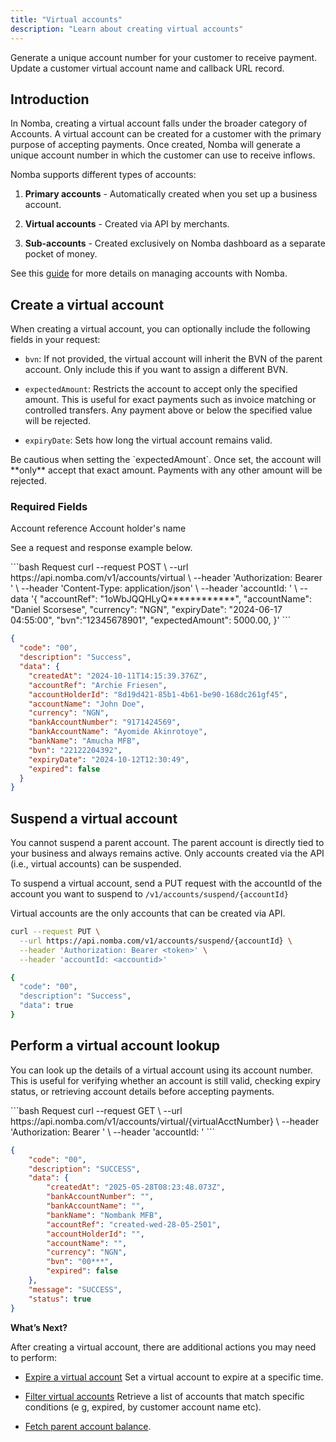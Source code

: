 ```yaml
---
title: "Virtual accounts"
description: "Learn about creating virtual accounts"
---
```


<CardGroup cols={2}>
  <Card
    title="Create a virtual account"
    icon="cart-shopping"
    href="/nomba-api-reference/virtual-accounts/create-virtual-account"
  >
    Generate a unique account number for your customer to receive payment.
  </Card>
  <Card
    title="Update a virtual account"
    icon="pen-to-square"
    href="/nomba-api-reference/virtual-accounts/update-a-virtual-account"
  >
    Update a customer virtual account name and callback URL record.
  </Card>
</CardGroup>

## Introduction

In Nomba, creating a virtual account falls under the broader category of Accounts. A virtual account can be created for a customer with the primary purpose of accepting payments. Once created, Nomba will generate a unique account number in which the customer can use to receive inflows.

Nomba supports different types of accounts:

1. **Primary accounts** - Automatically created when you set up a business account.

2. **Virtual accounts** - Created via API by merchants.

3. **Sub-accounts** - Created exclusively on Nomba dashboard as a separate pocket of money.

See this [guide](v2/guides/managing-accounts-with-nomba) for more details on managing accounts with Nomba.

## Create a virtual account

When creating a virtual account, you can optionally include the following fields in your request:

- `bvn`: If not provided, the virtual account will inherit the BVN of the parent account. Only include this if you want to assign a different BVN.

- `expectedAmount`: Restricts the account to accept only the specified amount. This is useful for exact payments such as invoice matching or controlled transfers. Any payment above or below the specified value will be rejected.

- `expiryDate`: Sets how long the virtual account remains valid.

<Warning>
  Be cautious when setting the `expectedAmount`. Once set, the account will **only** accept that exact amount. Payments with any other amount will be rejected.
</Warning>

### Required Fields

<ParamField body="accountRef" type="string" required>
  Account reference
</ParamField>

<ParamField body="accountName" type="string" required>
  Account holder's name
</ParamField>

See a request and response example below.

<CodeGroup>
```bash Request
curl --request POST \
  --url https://api.nomba.com/v1/accounts/virtual \
  --header 'Authorization: Bearer <token>' \
  --header 'Content-Type: application/json' \
  --header 'accountId: <parent accountId>' \
  --data '{
    "accountRef": "1oWbJQQHLyQ************",
    "accountName": "Daniel Scorsese",
    "currency": "NGN",
    "expiryDate": "2024-06-17 04:55:00",
    "bvn":"12345678901",
    "expectedAmount": 5000.00,
  }'
```

```json Response
{
  "code": "00",
  "description": "Success",
  "data": {
    "createdAt": "2024-10-11T14:15:39.376Z",
    "accountRef": "Archie Friesen",
    "accountHolderId": "8d19d421-85b1-4b61-be90-168dc261gf45",
    "accountName": "John Doe",
    "currency": "NGN",
    "bankAccountNumber": "9171424569",
    "bankAccountName": "Ayomide Akinrotoye",
    "bankName": "Amucha MFB",
    "bvn": "22122204392",
    "expiryDate": "2024-10-12T12:30:49",
    "expired": false
  }
}
```
</CodeGroup>

## Suspend a virtual account

You cannot suspend a parent account. The parent account is directly tied to your business and always remains active. Only accounts created via the API (i.e., virtual accounts) can be suspended.

To suspend a virtual account, send a PUT request with the accountId of the account you want to suspend to `/v1/accounts/suspend/{accountId}` 

<Info>
  Virtual accounts are the only accounts that can be created via API.
</Info>

<CodeGroup>

```bash Request
curl --request PUT \
  --url https://api.nomba.com/v1/accounts/suspend/{accountId} \
  --header 'Authorization: Bearer <token>' \
  --header 'accountId: <accountid>'
```

```bash Response
{
  "code": "00",
  "description": "Success",
  "data": true
}
```
</CodeGroup>

## Perform a virtual account lookup

You can look up the details of a virtual account using its account number. This is useful for verifying whether an account is still valid, checking expiry status, or retrieving account details before accepting payments.

<CodeGroup>
```bash Request
curl --request GET \
  --url https://api.nomba.com/v1/accounts/virtual/{virtualAcctNumber} \
  --header 'Authorization: Bearer <token>' \
  --header 'accountId: <accountId>'
```

```json Response
{
    "code": "00",
    "description": "SUCCESS",
    "data": {
        "createdAt": "2025-05-28T08:23:48.073Z",
        "bankAccountNumber": "",
        "bankAccountName": "",
        "bankName": "Nombank MFB",
        "accountRef": "created-wed-28-05-2501",
        "accountHolderId": "",
        "accountName": "",
        "currency": "NGN",
        "bvn": "00***",
        "expired": false
    },
    "message": "SUCCESS",
    "status": true
}
```
</CodeGroup>

**What’s Next?**

After creating a virtual account, there are additional actions you may need to perform:

- [Expire a virtual account](/nomba-api-reference/virtual-accounts/expire-a-virtual-account) Set a virtual account to expire at a specific time.

- [Filter virtual accounts](/nomba-api-reference/virtual-accounts/filter-virtual-accounts) Retrieve a list of accounts that match specific conditions (e g, expired, by customer account name etc).

- [Fetch parent account balance](/nomba-api-reference/accounts/fetch-parent-account-details).



